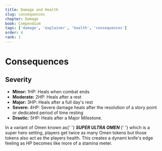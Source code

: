 ```yaml
---
title: Damage and Health
slug: consequences
chapter: Damage
book: Compendium
tags: ['damage', 'explainer', 'health', 'consequences']
order: 4
rank: 1
---
```



# Consequences

## Severity

-   **Minor:** 1HP: Heals when combat ends
-   **Moderate:** 2HP: Heals after a rest
-   **Major:** 3HP: Heals after a full day's rest
-   **Severe:** 4HP: Severe damage heals after the resolution of a story point or dedicated period of time resting
-   **Drastic:** 5HP: Heals after a Major Milestone.

<Callout emoji="🌈" color="cyan.700" heading="Alternate Rules: Omens as HP">
    In a variant of Omen known as{' '}
    <strong>
        <em>SUPER ULTRA OMEN</em>
    </strong>{' '}
    which is a super hero setting, players get twice as many Omen tokens but
    those tokens also act as the players health. This creates a dynami knife's
    edge feeling as HP becomes like more of a stamina meter.
</Callout>
